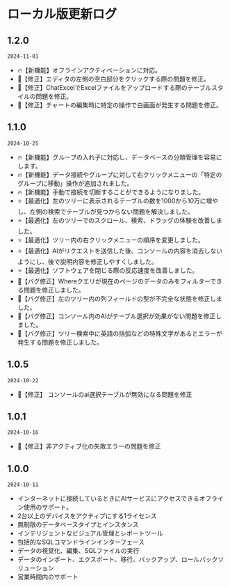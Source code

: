 # ローカル版更新ログ

## 1.2.0
`2024-11-01`
- 🔥【新機能】オフラインアクティベーションに対応。
- 🐞【修正】エディタの左側の空白部分をクリックする際の問題を修正。
- 🐞【修正】ChatExcelでExcelファイルをアップロードする際のテーブルスタイルの問題を修正。
- 🐞【修正】チャートの編集時に特定の操作で白画面が発生する問題を修正。


## 1.1.0
`2024-10-25`
- 🔥【新機能】グループの入れ子に対応し、データベースの分類管理を容易にします。
- 🔥【新機能】データ接続やグループに対して右クリックメニューの「特定のグループに移動」操作が追加されました。
- 🔥【新機能】手動で接続を切断することができるようになりました。
- ⭐【最適化】左のツリーに表示されるテーブルの数を1000から10万に増やし、左側の検索でテーブルが見つからない問題を解決しました。
- ⭐【最適化】左のツリーでのスクロール、検索、ドラッグの体験を改善しました。
- ⭐【最適化】ツリー内の右クリックメニューの順序を変更しました。
- ⭐【最適化】AIがリクエストを送信した後、コンソールの内容を消去しないようにし、後で説明内容を修正しやすくしました。
- ⭐【最適化】ソフトウェアを閉じる際の反応速度を改善しました。
- 🐞【バグ修正】Whereクエリが現在のページのデータのみをフィルターできる問題を修正しました。
- 🐞【バグ修正】左のツリー内の列フィールドの型が不完全な状態を修正しました。
- 🐞【バグ修正】コンソール内のAIがテーブル選択が効果がない問題を修正しました。
- 🐞【バグ修正】ツリー検索中に英語の括弧などの特殊文字があるとエラーが発生する問題を修正しました。

## 1.0.5
`2024-10-22`
- 🐞【修正】 コンソールのai選択テーブルが無効になる問題を修正


## 1.0.1
`2024-10-16`
- 🐞【修正】非アクティブ化の失敗エラーの問題を修正


## 1.0.0

`2024-10-11`
- インターネットに接続しているときにAIサービスにアクセスできるオフライン使用のサポート。
- 2台以上のデバイスをアクティブにする1ライセンス
- 無制限のデータベースタイプとインスタンス
- インテリジェントなビジュアル管理とレポートツール
- 包括的なSQLコマンドラインインターフェース
- データの視覚化、編集、SQLファイルの実行
- データのインポート、エクスポート、移行、バックアップ、ロールバックソリューション
- 営業時間内のサポート
